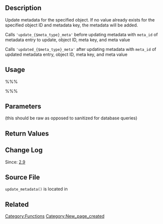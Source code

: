 {{Languages|
{{en|Function_Reference/update_metadata}}
{{ja|関数リファレンス/update_metadata}}
}}

== Description ==

Update metadata for the specified object.  If no value already exists for the specified object
ID and metadata key, the metadata will be added.

Calls <tt>'update_{$meta_type}_meta'</tt> before updating metadata with <tt>meta_id</tt> of metadata entry to update, object ID, meta key, and meta value

Calls <tt>'updated_{$meta_type}_meta'</tt> after updating metadata with <tt>meta_id</tt> of updated metadata entry, object ID, meta key, and meta value

== Usage ==

%%%<?php update_metadata ( $meta_type, $object_id, $meta_key, $meta_value, $prev_value ) ?>%%%

== Parameters ==

{{Parameter|$meta_type|string|Type of object metadata is for (e.g., comment, post, or user)|required}}

{{Parameter|$object_id|integer|ID of the object metadata is for|required}}

{{Parameter|$meta_key|string|Metadata key (this should be raw as opposed to sanitized for database queries)|required|}} 

{{Parameter|$meta_value|string|Metadata value (this should be raw as opposed to sanitized for database queries). Must be serializable if non-scalar.|required| }}

{{Parameter|$prev_value|string|If specified, only update existing metadata entries with the specified value.  Otherwise, update all entries.|optional|empty string}} (this should be raw as opposed to sanitized for database queries)

== Return Values ==

{{Return||boolean|True on successful update, false on failure.}}

== Change Log ==

Since: [[Version 2.9|2.9]]

== Source File ==

<tt>update_metadata()</tt> is located in {{Trac|wp-includes/meta.php}}

== Related ==

{{Metadata API}}
{{Tag Footer}}

[[Category:Functions]]
[[Category:New_page_created]]